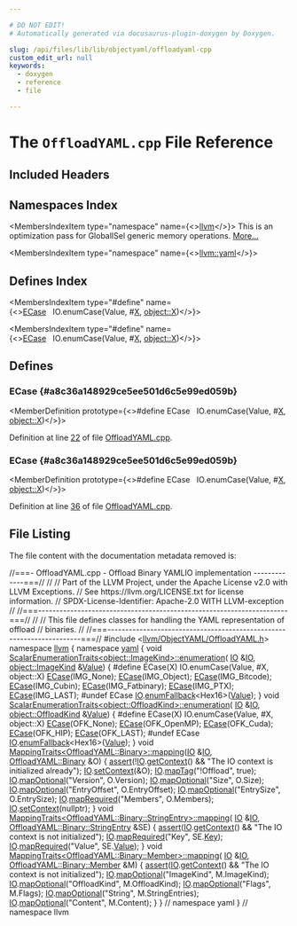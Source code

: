 ```yaml
---

# DO NOT EDIT!
# Automatically generated via docusaurus-plugin-doxygen by Doxygen.

slug: /api/files/lib/lib/objectyaml/offloadyaml-cpp
custom_edit_url: null
keywords:
  - doxygen
  - reference
  - file

---
```





# The `OffloadYAML.cpp` File Reference

<DoxygenPage pluginConfig={pluginConfig}>



## Included Headers

<IncludesList>
<IncludesListItem
  filePath="llvm/ObjectYAML/OffloadYAML.h"
  permalink="/docs/api/files/include/include/llvm/include/llvm/objectyaml/offloadyaml-h"
  isLocal="false" />
</IncludesList>

## Namespaces Index

<MembersIndex>

<MembersIndexItem
  type="namespace"
  name={<><a href="/docs/api/namespaces/llvm">llvm</a></>}>
This is an optimization pass for GlobalISel generic memory operations. <a href="/docs/api/namespaces/llvm/#details">More...</a>
</MembersIndexItem>

<MembersIndexItem
  type="namespace"
  name={<><a href="/docs/api/namespaces/llvm/yaml">llvm::yaml</a></>}>
</MembersIndexItem>

</MembersIndex>

## Defines Index

<MembersIndex>

<MembersIndexItem
  type="#define"
  name={<><a href="#a8c36a148929ce5ee501d6c5e99ed059b">ECase</a>&nbsp;&nbsp;&nbsp;IO.enumCase(Value, #<a href="/docs/api/files/lib/lib/tablegen/tablegenbackendskeleton-cpp/#ab60f28d7a141ac46ccc200176a1bca8b">X</a>, <a href="/docs/api/files/lib/lib/tablegen/tablegenbackendskeleton-cpp/#ab60f28d7a141ac46ccc200176a1bca8b">object::X</a>)</>}>
</MembersIndexItem>

<MembersIndexItem
  type="#define"
  name={<><a href="#a8c36a148929ce5ee501d6c5e99ed059b">ECase</a>&nbsp;&nbsp;&nbsp;IO.enumCase(Value, #<a href="/docs/api/files/lib/lib/tablegen/tablegenbackendskeleton-cpp/#ab60f28d7a141ac46ccc200176a1bca8b">X</a>, <a href="/docs/api/files/lib/lib/tablegen/tablegenbackendskeleton-cpp/#ab60f28d7a141ac46ccc200176a1bca8b">object::X</a>)</>}>
</MembersIndexItem>

</MembersIndex>


<SectionDefinition>

## Defines

### ECase {#a8c36a148929ce5ee501d6c5e99ed059b}

<MemberDefinition
  prototype={<>#define ECase&nbsp;&nbsp;&nbsp;IO.enumCase(Value, #<a href="/docs/api/files/lib/lib/tablegen/tablegenbackendskeleton-cpp/#ab60f28d7a141ac46ccc200176a1bca8b">X</a>, <a href="/docs/api/files/lib/lib/tablegen/tablegenbackendskeleton-cpp/#ab60f28d7a141ac46ccc200176a1bca8b">object::X</a>)</>}>

Definition at line <a href="#l00022">22</a> of file <a href="/docs/api/files/lib/lib/objectyaml/offloadyaml-cpp">OffloadYAML.cpp</a>.
</MemberDefinition>

### ECase {#a8c36a148929ce5ee501d6c5e99ed059b}

<MemberDefinition
  prototype={<>#define ECase&nbsp;&nbsp;&nbsp;IO.enumCase(Value, #<a href="/docs/api/files/lib/lib/tablegen/tablegenbackendskeleton-cpp/#ab60f28d7a141ac46ccc200176a1bca8b">X</a>, <a href="/docs/api/files/lib/lib/tablegen/tablegenbackendskeleton-cpp/#ab60f28d7a141ac46ccc200176a1bca8b">object::X</a>)</>}>

Definition at line <a href="#l00036">36</a> of file <a href="/docs/api/files/lib/lib/objectyaml/offloadyaml-cpp">OffloadYAML.cpp</a>.
</MemberDefinition>

</SectionDefinition>

## File Listing

The file content with the documentation metadata removed is:

<ProgramListing>

<Link id="l00001" /><CodeLine lineNumber="1"><Highlight kind="comment">//===- OffloadYAML.cpp - Offload Binary YAMLIO implementation -------------===//</Highlight><Highlight kind="normal"></Highlight></CodeLine>
<Link id="l00002" /><CodeLine lineNumber="2"><Highlight kind="normal"></Highlight><Highlight kind="comment">//</Highlight><Highlight kind="normal"></Highlight></CodeLine>
<Link id="l00003" /><CodeLine lineNumber="3"><Highlight kind="normal"></Highlight><Highlight kind="comment">// Part of the LLVM Project, under the Apache License v2.0 with LLVM Exceptions.</Highlight><Highlight kind="normal"></Highlight></CodeLine>
<Link id="l00004" /><CodeLine lineNumber="4"><Highlight kind="normal"></Highlight><Highlight kind="comment">// See https://llvm.org/LICENSE.txt for license information.</Highlight><Highlight kind="normal"></Highlight></CodeLine>
<Link id="l00005" /><CodeLine lineNumber="5"><Highlight kind="normal"></Highlight><Highlight kind="comment">// SPDX-License-Identifier: Apache-2.0 WITH LLVM-exception</Highlight><Highlight kind="normal"></Highlight></CodeLine>
<Link id="l00006" /><CodeLine lineNumber="6"><Highlight kind="normal"></Highlight><Highlight kind="comment">//</Highlight><Highlight kind="normal"></Highlight></CodeLine>
<Link id="l00007" /><CodeLine lineNumber="7"><Highlight kind="normal"></Highlight><Highlight kind="comment">//===----------------------------------------------------------------------===//</Highlight><Highlight kind="normal"></Highlight></CodeLine>
<Link id="l00008" /><CodeLine lineNumber="8"><Highlight kind="normal"></Highlight><Highlight kind="comment">//</Highlight><Highlight kind="normal"></Highlight></CodeLine>
<Link id="l00009" /><CodeLine lineNumber="9"><Highlight kind="normal"></Highlight><Highlight kind="comment">// This file defines classes for handling the YAML representation of offload</Highlight><Highlight kind="normal"></Highlight></CodeLine>
<Link id="l00010" /><CodeLine lineNumber="10"><Highlight kind="normal"></Highlight><Highlight kind="comment">// binaries.</Highlight><Highlight kind="normal"></Highlight></CodeLine>
<Link id="l00011" /><CodeLine lineNumber="11"><Highlight kind="normal"></Highlight><Highlight kind="comment">//</Highlight><Highlight kind="normal"></Highlight></CodeLine>
<Link id="l00012" /><CodeLine lineNumber="12"><Highlight kind="normal"></Highlight><Highlight kind="comment">//===----------------------------------------------------------------------===//</Highlight><Highlight kind="normal"></Highlight></CodeLine>
<Link id="l00013" /><CodeLine lineNumber="13"><Highlight kind="normal"></Highlight></CodeLine>
<Link id="l00014" /><CodeLine lineNumber="14"><Highlight kind="normal"></Highlight><Highlight kind="preprocessor">#include &lt;<a href="/docs/api/files/include/include/llvm/include/llvm/objectyaml/offloadyaml-h">llvm/ObjectYAML/OffloadYAML.h</a>&gt;</Highlight><Highlight kind="normal"></Highlight></CodeLine>
<Link id="l00015" /><CodeLine lineNumber="15"><Highlight kind="normal"></Highlight></CodeLine>
<Link id="l00016" /><CodeLine lineNumber="16"><Highlight kind="normal"></Highlight><Highlight kind="keyword">namespace </Highlight><Highlight kind="normal"><a href="/docs/api/namespaces/llvm">llvm</a> &#123;</Highlight></CodeLine>
<Link id="l00017" /><CodeLine lineNumber="17"><Highlight kind="normal"></Highlight></CodeLine>
<Link id="l00018" /><CodeLine lineNumber="18"><Highlight kind="normal"></Highlight><Highlight kind="keyword">namespace </Highlight><Highlight kind="normal"><a href="/docs/api/namespaces/llvm/yaml">yaml</a> &#123;</Highlight></CodeLine>
<Link id="l00019" /><CodeLine lineNumber="19"><Highlight kind="normal"></Highlight></CodeLine>
<Link id="l00020" /><CodeLine lineNumber="20" lineLink="/docs/api/structs/llvm/yaml/scalarenumerationtraits-83c78b24ee4d0d13494c64d4d4cade21/#a5c9ec931b10650f5151ed4b47a18c7b9"><Highlight kind="normal"></Highlight><Highlight kind="keywordtype">void</Highlight><Highlight kind="normal"> <a href="/docs/api/structs/llvm/yaml/scalarenumerationtraits">ScalarEnumerationTraits&lt;object::ImageKind&gt;::enumeration</a>(</Highlight></CodeLine>
<Link id="l00021" /><CodeLine lineNumber="21"><Highlight kind="normal">    <a href="/docs/api/classes/llvm/yaml/io">IO</a> &amp;<a href="/docs/api/classes/llvm/yaml/io">IO</a>, <a href="/docs/api/namespaces/llvm/object/#ae1135a376f397074fd6f8f79b7463e41">object::ImageKind</a> &amp;<a href="/docs/api/classes/llvm/value">Value</a>) &#123;</Highlight></CodeLine>
<Link id="l00022" /><CodeLine lineNumber="22"><Highlight kind="normal"></Highlight><Highlight kind="preprocessor">#define ECase(X) IO.enumCase(Value, #X, object::X)</Highlight><Highlight kind="normal"></Highlight></CodeLine>
<Link id="l00023" /><CodeLine lineNumber="23"><Highlight kind="normal">  <a href="/docs/api/files/lib/lib/binaryformat/wasm-cpp/#a8c36a148929ce5ee501d6c5e99ed059b">ECase</a>(IMG&#95;None);</Highlight></CodeLine>
<Link id="l00024" /><CodeLine lineNumber="24"><Highlight kind="normal">  <a href="/docs/api/files/lib/lib/binaryformat/wasm-cpp/#a8c36a148929ce5ee501d6c5e99ed059b">ECase</a>(IMG&#95;Object);</Highlight></CodeLine>
<Link id="l00025" /><CodeLine lineNumber="25"><Highlight kind="normal">  <a href="/docs/api/files/lib/lib/binaryformat/wasm-cpp/#a8c36a148929ce5ee501d6c5e99ed059b">ECase</a>(IMG&#95;Bitcode);</Highlight></CodeLine>
<Link id="l00026" /><CodeLine lineNumber="26"><Highlight kind="normal">  <a href="/docs/api/files/lib/lib/binaryformat/wasm-cpp/#a8c36a148929ce5ee501d6c5e99ed059b">ECase</a>(IMG&#95;Cubin);</Highlight></CodeLine>
<Link id="l00027" /><CodeLine lineNumber="27"><Highlight kind="normal">  <a href="/docs/api/files/lib/lib/binaryformat/wasm-cpp/#a8c36a148929ce5ee501d6c5e99ed059b">ECase</a>(IMG&#95;Fatbinary);</Highlight></CodeLine>
<Link id="l00028" /><CodeLine lineNumber="28"><Highlight kind="normal">  <a href="/docs/api/files/lib/lib/binaryformat/wasm-cpp/#a8c36a148929ce5ee501d6c5e99ed059b">ECase</a>(IMG&#95;PTX);</Highlight></CodeLine>
<Link id="l00029" /><CodeLine lineNumber="29"><Highlight kind="normal">  <a href="/docs/api/files/lib/lib/binaryformat/wasm-cpp/#a8c36a148929ce5ee501d6c5e99ed059b">ECase</a>(IMG&#95;LAST);</Highlight></CodeLine>
<Link id="l00030" /><CodeLine lineNumber="30"><Highlight kind="normal"></Highlight><Highlight kind="preprocessor">#undef ECase</Highlight><Highlight kind="normal"></Highlight></CodeLine>
<Link id="l00031" /><CodeLine lineNumber="31"><Highlight kind="normal">  <a href="/docs/api/classes/llvm/yaml/io">IO</a>.<a href="/docs/api/classes/llvm/yaml/io/#ac656ce8032e2f91b5320566fde65dba1">enumFallback</a>&lt;Hex16&gt;(<a href="/docs/api/classes/llvm/value">Value</a>);</Highlight></CodeLine>
<Link id="l00032" /><CodeLine lineNumber="32"><Highlight kind="normal">&#125;</Highlight></CodeLine>
<Link id="l00033" /><CodeLine lineNumber="33"><Highlight kind="normal"></Highlight></CodeLine>
<Link id="l00034" /><CodeLine lineNumber="34" lineLink="/docs/api/structs/llvm/yaml/scalarenumerationtraits-52748f3f5fc9dcda07f1b515b337b87f/#aa0ce64bd19b2715b33951eaf75802bdd"><Highlight kind="normal"></Highlight><Highlight kind="keywordtype">void</Highlight><Highlight kind="normal"> <a href="/docs/api/structs/llvm/yaml/scalarenumerationtraits">ScalarEnumerationTraits&lt;object::OffloadKind&gt;::enumeration</a>(</Highlight></CodeLine>
<Link id="l00035" /><CodeLine lineNumber="35"><Highlight kind="normal">    <a href="/docs/api/classes/llvm/yaml/io">IO</a> &amp;<a href="/docs/api/classes/llvm/yaml/io">IO</a>, <a href="/docs/api/namespaces/llvm/object/#a92b4561998310fbcfbeaeb7c449bad6a">object::OffloadKind</a> &amp;<a href="/docs/api/classes/llvm/value">Value</a>) &#123;</Highlight></CodeLine>
<Link id="l00036" /><CodeLine lineNumber="36"><Highlight kind="normal"></Highlight><Highlight kind="preprocessor">#define ECase(X) IO.enumCase(Value, #X, object::X)</Highlight><Highlight kind="normal"></Highlight></CodeLine>
<Link id="l00037" /><CodeLine lineNumber="37"><Highlight kind="normal">  <a href="/docs/api/files/lib/lib/binaryformat/wasm-cpp/#a8c36a148929ce5ee501d6c5e99ed059b">ECase</a>(OFK&#95;None);</Highlight></CodeLine>
<Link id="l00038" /><CodeLine lineNumber="38"><Highlight kind="normal">  <a href="/docs/api/files/lib/lib/binaryformat/wasm-cpp/#a8c36a148929ce5ee501d6c5e99ed059b">ECase</a>(OFK&#95;OpenMP);</Highlight></CodeLine>
<Link id="l00039" /><CodeLine lineNumber="39"><Highlight kind="normal">  <a href="/docs/api/files/lib/lib/binaryformat/wasm-cpp/#a8c36a148929ce5ee501d6c5e99ed059b">ECase</a>(OFK&#95;Cuda);</Highlight></CodeLine>
<Link id="l00040" /><CodeLine lineNumber="40"><Highlight kind="normal">  <a href="/docs/api/files/lib/lib/binaryformat/wasm-cpp/#a8c36a148929ce5ee501d6c5e99ed059b">ECase</a>(OFK&#95;HIP);</Highlight></CodeLine>
<Link id="l00041" /><CodeLine lineNumber="41"><Highlight kind="normal">  <a href="/docs/api/files/lib/lib/binaryformat/wasm-cpp/#a8c36a148929ce5ee501d6c5e99ed059b">ECase</a>(OFK&#95;LAST);</Highlight></CodeLine>
<Link id="l00042" /><CodeLine lineNumber="42"><Highlight kind="normal"></Highlight><Highlight kind="preprocessor">#undef ECase</Highlight><Highlight kind="normal"></Highlight></CodeLine>
<Link id="l00043" /><CodeLine lineNumber="43"><Highlight kind="normal">  <a href="/docs/api/classes/llvm/yaml/io">IO</a>.<a href="/docs/api/classes/llvm/yaml/io/#ac656ce8032e2f91b5320566fde65dba1">enumFallback</a>&lt;Hex16&gt;(<a href="/docs/api/classes/llvm/value">Value</a>);</Highlight></CodeLine>
<Link id="l00044" /><CodeLine lineNumber="44"><Highlight kind="normal">&#125;</Highlight></CodeLine>
<Link id="l00045" /><CodeLine lineNumber="45"><Highlight kind="normal"></Highlight></CodeLine>
<Link id="l00046" /><CodeLine lineNumber="46" lineLink="/docs/api/structs/llvm/yaml/mappingtraits-d529a49f37e7337d1700531e004f69d5/#a259032a648d87807fa178ce67bcdcbe3"><Highlight kind="normal"></Highlight><Highlight kind="keywordtype">void</Highlight><Highlight kind="normal"> <a href="/docs/api/structs/llvm/yaml/mappingtraits">MappingTraits&lt;OffloadYAML::Binary&gt;::mapping</a>(<a href="/docs/api/classes/llvm/yaml/io">IO</a> &amp;<a href="/docs/api/classes/llvm/yaml/io">IO</a>,</Highlight></CodeLine>
<Link id="l00047" /><CodeLine lineNumber="47"><Highlight kind="normal">                                                 <a href="/docs/api/structs/llvm/offloadyaml/binary">OffloadYAML::Binary</a> &amp;O) &#123;</Highlight></CodeLine>
<Link id="l00048" /><CodeLine lineNumber="48"><Highlight kind="normal">  <a href="/docs/api/files/lib/lib/target/lib/target/amdgpu/silowercontrolflow-cpp/#a4868c5d81c5ccc98c47aeab6244346a0">assert</a>(!<a href="/docs/api/classes/llvm/yaml/io">IO</a>.<a href="/docs/api/classes/llvm/yaml/io/#a9602206972cc02cc749acfca45487271">getContext</a>() &amp;&amp; </Highlight><Highlight kind="stringliteral">&quot;The IO context is initialized already&quot;</Highlight><Highlight kind="normal">);</Highlight></CodeLine>
<Link id="l00049" /><CodeLine lineNumber="49"><Highlight kind="normal">  <a href="/docs/api/classes/llvm/yaml/io">IO</a>.<a href="/docs/api/classes/llvm/yaml/io/#a13c50e14628f82f4e0853bfef8ebddd1">setContext</a>(&amp;O);</Highlight></CodeLine>
<Link id="l00050" /><CodeLine lineNumber="50"><Highlight kind="normal">  <a href="/docs/api/classes/llvm/yaml/io">IO</a>.<a href="/docs/api/classes/llvm/yaml/io/#a48aefe64f43e923bdcaddcc2ea3eaf0c">mapTag</a>(</Highlight><Highlight kind="stringliteral">&quot;!Offload&quot;</Highlight><Highlight kind="normal">, </Highlight><Highlight kind="keyword">true</Highlight><Highlight kind="normal">);</Highlight></CodeLine>
<Link id="l00051" /><CodeLine lineNumber="51"><Highlight kind="normal">  <a href="/docs/api/classes/llvm/yaml/io">IO</a>.<a href="/docs/api/classes/llvm/yaml/io/#a27dee5b4ee79b39bc614889a4186bbf5">mapOptional</a>(</Highlight><Highlight kind="stringliteral">&quot;Version&quot;</Highlight><Highlight kind="normal">, O.Version);</Highlight></CodeLine>
<Link id="l00052" /><CodeLine lineNumber="52"><Highlight kind="normal">  <a href="/docs/api/classes/llvm/yaml/io">IO</a>.<a href="/docs/api/classes/llvm/yaml/io/#a27dee5b4ee79b39bc614889a4186bbf5">mapOptional</a>(</Highlight><Highlight kind="stringliteral">&quot;Size&quot;</Highlight><Highlight kind="normal">, O.Size);</Highlight></CodeLine>
<Link id="l00053" /><CodeLine lineNumber="53"><Highlight kind="normal">  <a href="/docs/api/classes/llvm/yaml/io">IO</a>.<a href="/docs/api/classes/llvm/yaml/io/#a27dee5b4ee79b39bc614889a4186bbf5">mapOptional</a>(</Highlight><Highlight kind="stringliteral">&quot;EntryOffset&quot;</Highlight><Highlight kind="normal">, O.EntryOffset);</Highlight></CodeLine>
<Link id="l00054" /><CodeLine lineNumber="54"><Highlight kind="normal">  <a href="/docs/api/classes/llvm/yaml/io">IO</a>.<a href="/docs/api/classes/llvm/yaml/io/#a27dee5b4ee79b39bc614889a4186bbf5">mapOptional</a>(</Highlight><Highlight kind="stringliteral">&quot;EntrySize&quot;</Highlight><Highlight kind="normal">, O.EntrySize);</Highlight></CodeLine>
<Link id="l00055" /><CodeLine lineNumber="55"><Highlight kind="normal">  <a href="/docs/api/classes/llvm/yaml/io">IO</a>.<a href="/docs/api/classes/llvm/yaml/io/#a76b59883a4b23c1cb5c5f55eac119f0d">mapRequired</a>(</Highlight><Highlight kind="stringliteral">&quot;Members&quot;</Highlight><Highlight kind="normal">, O.Members);</Highlight></CodeLine>
<Link id="l00056" /><CodeLine lineNumber="56"><Highlight kind="normal">  <a href="/docs/api/classes/llvm/yaml/io">IO</a>.<a href="/docs/api/classes/llvm/yaml/io/#a13c50e14628f82f4e0853bfef8ebddd1">setContext</a>(</Highlight><Highlight kind="keyword">nullptr</Highlight><Highlight kind="normal">);</Highlight></CodeLine>
<Link id="l00057" /><CodeLine lineNumber="57"><Highlight kind="normal">&#125;</Highlight></CodeLine>
<Link id="l00058" /><CodeLine lineNumber="58"><Highlight kind="normal"></Highlight></CodeLine>
<Link id="l00059" /><CodeLine lineNumber="59" lineLink="/docs/api/structs/llvm/yaml/mappingtraits-5fee2f384a38ab733b31562b8d41f672/#a1bf914c09910bf2045cfb3ef0c1be439"><Highlight kind="normal"></Highlight><Highlight kind="keywordtype">void</Highlight><Highlight kind="normal"> <a href="/docs/api/structs/llvm/yaml/mappingtraits">MappingTraits&lt;OffloadYAML::Binary::StringEntry&gt;::mapping</a>(</Highlight></CodeLine>
<Link id="l00060" /><CodeLine lineNumber="60"><Highlight kind="normal">    <a href="/docs/api/classes/llvm/yaml/io">IO</a> &amp;<a href="/docs/api/classes/llvm/yaml/io">IO</a>, <a href="/docs/api/structs/llvm/offloadyaml/binary/stringentry">OffloadYAML::Binary::StringEntry</a> &amp;SE) &#123;</Highlight></CodeLine>
<Link id="l00061" /><CodeLine lineNumber="61"><Highlight kind="normal">  <a href="/docs/api/files/lib/lib/target/lib/target/amdgpu/silowercontrolflow-cpp/#a4868c5d81c5ccc98c47aeab6244346a0">assert</a>(<a href="/docs/api/classes/llvm/yaml/io">IO</a>.<a href="/docs/api/classes/llvm/yaml/io/#a9602206972cc02cc749acfca45487271">getContext</a>() &amp;&amp; </Highlight><Highlight kind="stringliteral">&quot;The IO context is not initialized&quot;</Highlight><Highlight kind="normal">);</Highlight></CodeLine>
<Link id="l00062" /><CodeLine lineNumber="62"><Highlight kind="normal">  <a href="/docs/api/classes/llvm/yaml/io">IO</a>.<a href="/docs/api/classes/llvm/yaml/io/#a76b59883a4b23c1cb5c5f55eac119f0d">mapRequired</a>(</Highlight><Highlight kind="stringliteral">&quot;Key&quot;</Highlight><Highlight kind="normal">, SE.<a href="/docs/api/structs/llvm/offloadyaml/binary/stringentry/#ad88f1a28a19ffcf3926a1c33a42ff9d1">Key</a>);</Highlight></CodeLine>
<Link id="l00063" /><CodeLine lineNumber="63"><Highlight kind="normal">  <a href="/docs/api/classes/llvm/yaml/io">IO</a>.<a href="/docs/api/classes/llvm/yaml/io/#a76b59883a4b23c1cb5c5f55eac119f0d">mapRequired</a>(</Highlight><Highlight kind="stringliteral">&quot;Value&quot;</Highlight><Highlight kind="normal">, SE.<a href="/docs/api/structs/llvm/offloadyaml/binary/stringentry/#ae6600368da16154c583301e4788b6cb7">Value</a>);</Highlight></CodeLine>
<Link id="l00064" /><CodeLine lineNumber="64"><Highlight kind="normal">&#125;</Highlight></CodeLine>
<Link id="l00065" /><CodeLine lineNumber="65"><Highlight kind="normal"></Highlight></CodeLine>
<Link id="l00066" /><CodeLine lineNumber="66" lineLink="/docs/api/structs/llvm/yaml/mappingtraits-959faf53a4be9dd561f02b273168cbb5/#a3f8f028aa8d17fdae9a8bd22426205af"><Highlight kind="normal"></Highlight><Highlight kind="keywordtype">void</Highlight><Highlight kind="normal"> <a href="/docs/api/structs/llvm/yaml/mappingtraits">MappingTraits&lt;OffloadYAML::Binary::Member&gt;::mapping</a>(</Highlight></CodeLine>
<Link id="l00067" /><CodeLine lineNumber="67"><Highlight kind="normal">    <a href="/docs/api/classes/llvm/yaml/io">IO</a> &amp;<a href="/docs/api/classes/llvm/yaml/io">IO</a>, <a href="/docs/api/structs/llvm/offloadyaml/binary/member">OffloadYAML::Binary::Member</a> &amp;M) &#123;</Highlight></CodeLine>
<Link id="l00068" /><CodeLine lineNumber="68"><Highlight kind="normal">  <a href="/docs/api/files/lib/lib/target/lib/target/amdgpu/silowercontrolflow-cpp/#a4868c5d81c5ccc98c47aeab6244346a0">assert</a>(<a href="/docs/api/classes/llvm/yaml/io">IO</a>.<a href="/docs/api/classes/llvm/yaml/io/#a9602206972cc02cc749acfca45487271">getContext</a>() &amp;&amp; </Highlight><Highlight kind="stringliteral">&quot;The IO context is not initialized&quot;</Highlight><Highlight kind="normal">);</Highlight></CodeLine>
<Link id="l00069" /><CodeLine lineNumber="69"><Highlight kind="normal">  <a href="/docs/api/classes/llvm/yaml/io">IO</a>.<a href="/docs/api/classes/llvm/yaml/io/#a27dee5b4ee79b39bc614889a4186bbf5">mapOptional</a>(</Highlight><Highlight kind="stringliteral">&quot;ImageKind&quot;</Highlight><Highlight kind="normal">, M.ImageKind);</Highlight></CodeLine>
<Link id="l00070" /><CodeLine lineNumber="70"><Highlight kind="normal">  <a href="/docs/api/classes/llvm/yaml/io">IO</a>.<a href="/docs/api/classes/llvm/yaml/io/#a27dee5b4ee79b39bc614889a4186bbf5">mapOptional</a>(</Highlight><Highlight kind="stringliteral">&quot;OffloadKind&quot;</Highlight><Highlight kind="normal">, M.OffloadKind);</Highlight></CodeLine>
<Link id="l00071" /><CodeLine lineNumber="71"><Highlight kind="normal">  <a href="/docs/api/classes/llvm/yaml/io">IO</a>.<a href="/docs/api/classes/llvm/yaml/io/#a27dee5b4ee79b39bc614889a4186bbf5">mapOptional</a>(</Highlight><Highlight kind="stringliteral">&quot;Flags&quot;</Highlight><Highlight kind="normal">, M.Flags);</Highlight></CodeLine>
<Link id="l00072" /><CodeLine lineNumber="72"><Highlight kind="normal">  <a href="/docs/api/classes/llvm/yaml/io">IO</a>.<a href="/docs/api/classes/llvm/yaml/io/#a27dee5b4ee79b39bc614889a4186bbf5">mapOptional</a>(</Highlight><Highlight kind="stringliteral">&quot;String&quot;</Highlight><Highlight kind="normal">, M.StringEntries);</Highlight></CodeLine>
<Link id="l00073" /><CodeLine lineNumber="73"><Highlight kind="normal">  <a href="/docs/api/classes/llvm/yaml/io">IO</a>.<a href="/docs/api/classes/llvm/yaml/io/#a27dee5b4ee79b39bc614889a4186bbf5">mapOptional</a>(</Highlight><Highlight kind="stringliteral">&quot;Content&quot;</Highlight><Highlight kind="normal">, M.Content);</Highlight></CodeLine>
<Link id="l00074" /><CodeLine lineNumber="74"><Highlight kind="normal">&#125;</Highlight></CodeLine>
<Link id="l00075" /><CodeLine lineNumber="75"><Highlight kind="normal"></Highlight></CodeLine>
<Link id="l00076" /><CodeLine lineNumber="76"><Highlight kind="normal">&#125; </Highlight><Highlight kind="comment">// namespace yaml</Highlight><Highlight kind="normal"></Highlight></CodeLine>
<Link id="l00077" /><CodeLine lineNumber="77"><Highlight kind="normal"></Highlight></CodeLine>
<Link id="l00078" /><CodeLine lineNumber="78"><Highlight kind="normal">&#125; </Highlight><Highlight kind="comment">// namespace llvm</Highlight><Highlight kind="normal"></Highlight></CodeLine>

</ProgramListing>

</DoxygenPage>
